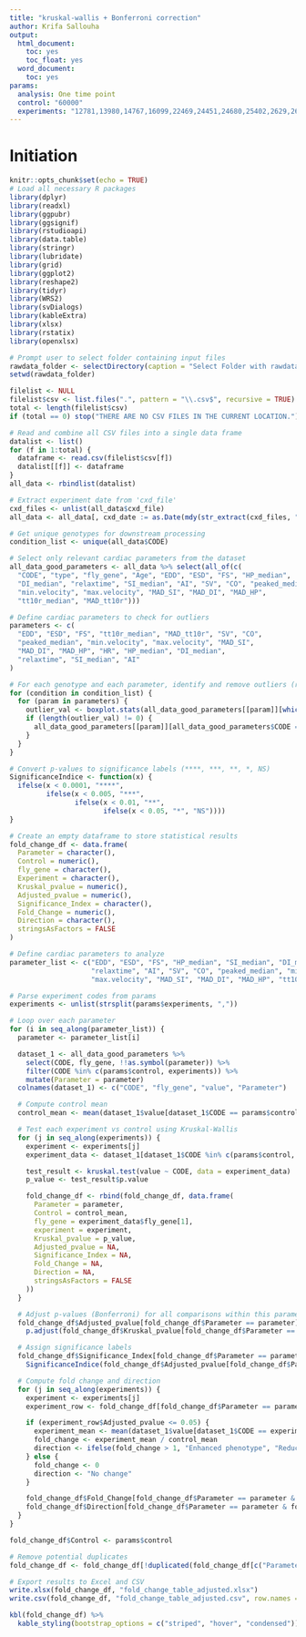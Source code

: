 ```yaml
---
title: "kruskal-wallis + Bonferroni correction"
author: Krifa Sallouha
output:
  html_document:
    toc: yes
    toc_float: yes
  word_document:
    toc: yes
params:
  analysis: One time point
  control: "60000"
  experiments: "12781,13980,14767,16099,22469,24451,24680,25402,2629,26557,26562,27696,27846"  
---
```


# Initiation
```r
knitr::opts_chunk$set(echo = TRUE)
# Load all necessary R packages
library(dplyr)
library(readxl)
library(ggpubr)
library(ggsignif)
library(rstudioapi)
library(data.table)
library(stringr)
library(lubridate)
library(grid)
library(ggplot2)
library(reshape2)
library(tidyr)
library(WRS2)
library(svDialogs)
library(kableExtra)
library(xlsx)
library(rstatix)
library(openxlsx) 

```

```r
  

# Prompt user to select folder containing input files
rawdata_folder <- selectDirectory(caption = "Select Folder with rawdata files", label = "rawdata files")
setwd(rawdata_folder)

filelist <- NULL
filelist$csv <- list.files(".", pattern = "\\.csv$", recursive = TRUE)
total <- length(filelist$csv)
if (total == 0) stop("THERE ARE NO CSV FILES IN THE CURRENT LOCATION.")

# Read and combine all CSV files into a single data frame
datalist <- list()
for (f in 1:total) {
  dataframe <- read.csv(filelist$csv[f])
  datalist[[f]] <- dataframe
}
all_data <- rbindlist(datalist)

# Extract experiment date from 'cxd_file'
cxd_files <- unlist(all_data$cxd_file)
all_data <- all_data[, cxd_date := as.Date(mdy(str_extract(cxd_files, "[:digit:]{6}"))), ]

# Get unique genotypes for downstream processing
condition_list <- unique(all_data$CODE)

# Select only relevant cardiac parameters from the dataset
all_data_good_parameters <- all_data %>% select(all_of(c(
  "CODE", "type", "fly_gene", "Age", "EDD", "ESD", "FS", "HP_median",
  "DI_median", "relaxtime", "SI_median", "AI", "SV", "CO", "peaked_median",
  "min.velocity", "max.velocity", "MAD_SI", "MAD_DI", "MAD_HP",
  "tt10r_median", "MAD_tt10r")))

```

```r

# Define cardiac parameters to check for outliers
parameters <- c(
  "EDD", "ESD", "FS", "tt10r_median", "MAD_tt10r", "SV", "CO",
  "peaked_median", "min.velocity", "max.velocity", "MAD_SI", 
  "MAD_DI", "MAD_HP", "HR", "HP_median", "DI_median", 
  "relaxtime", "SI_median", "AI"
)

# For each genotype and each parameter, identify and remove outliers (replace with NA)
for (condition in condition_list) {
  for (param in parameters) {
    outlier_val <- boxplot.stats(all_data_good_parameters[[param]][which(all_data_good_parameters$CODE == condition)])$out
    if (length(outlier_val) != 0) {
      all_data_good_parameters[[param]][all_data_good_parameters$CODE == condition & all_data_good_parameters[[param]] %in% outlier_val] <- NA
    }
  }
}

```

```r


# Convert p-values to significance labels (****, ***, **, *, NS)
SignificanceIndice <- function(x) {
  ifelse(x < 0.0001, "****",
         ifelse(x < 0.005, "***",
                ifelse(x < 0.01, "**",
                       ifelse(x < 0.05, "*", "NS"))))
}

# Create an empty dataframe to store statistical results
fold_change_df <- data.frame(
  Parameter = character(),
  Control = numeric(),
  fly_gene = character(),
  Experiment = character(),
  Kruskal_pvalue = numeric(),
  Adjusted_pvalue = numeric(),
  Significance_Index = character(),
  Fold_Change = numeric(),
  Direction = character(),
  stringsAsFactors = FALSE
)

# Define cardiac parameters to analyze
parameter_list <- c("EDD", "ESD", "FS", "HP_median", "SI_median", "DI_median", 
                    "relaxtime", "AI", "SV", "CO", "peaked_median", "min.velocity", 
                    "max.velocity", "MAD_SI", "MAD_DI", "MAD_HP", "tt10r_median", "MAD_tt10r")

# Parse experiment codes from params
experiments <- unlist(strsplit(params$experiments, ","))

# Loop over each parameter
for (i in seq_along(parameter_list)) {
  parameter <- parameter_list[i]

  dataset_1 <- all_data_good_parameters %>%
    select(CODE, fly_gene, !!as.symbol(parameter)) %>%
    filter(CODE %in% c(params$control, experiments)) %>%
    mutate(Parameter = parameter)
  colnames(dataset_1) <- c("CODE", "fly_gene", "value", "Parameter")

  # Compute control mean
  control_mean <- mean(dataset_1$value[dataset_1$CODE == params$control], na.rm = TRUE)

  # Test each experiment vs control using Kruskal-Wallis
  for (j in seq_along(experiments)) {
    experiment <- experiments[j]
    experiment_data <- dataset_1[dataset_1$CODE %in% c(params$control, experiment), ]

    test_result <- kruskal.test(value ~ CODE, data = experiment_data)
    p_value <- test_result$p.value

    fold_change_df <- rbind(fold_change_df, data.frame(
      Parameter = parameter,
      Control = control_mean,
      fly_gene = experiment_data$fly_gene[1],
      experiment = experiment,
      Kruskal_pvalue = p_value,
      Adjusted_pvalue = NA,
      Significance_Index = NA,
      Fold_Change = NA,
      Direction = NA,
      stringsAsFactors = FALSE
    ))
  }

  # Adjust p-values (Bonferroni) for all comparisons within this parameter
  fold_change_df$Adjusted_pvalue[fold_change_df$Parameter == parameter] <- 
    p.adjust(fold_change_df$Kruskal_pvalue[fold_change_df$Parameter == parameter], method = "bonferroni")

  # Assign significance labels
  fold_change_df$Significance_Index[fold_change_df$Parameter == parameter] <- 
    SignificanceIndice(fold_change_df$Adjusted_pvalue[fold_change_df$Parameter == parameter])

  # Compute fold change and direction
  for (j in seq_along(experiments)) {
    experiment <- experiments[j]
    experiment_row <- fold_change_df[fold_change_df$Parameter == parameter & fold_change_df$experiment == experiment, ]

    if (experiment_row$Adjusted_pvalue <= 0.05) {
      experiment_mean <- mean(dataset_1$value[dataset_1$CODE == experiment], na.rm = TRUE)
      fold_change <- experiment_mean / control_mean
      direction <- ifelse(fold_change > 1, "Enhanced phenotype", "Reduced phenotype")
    } else {
      fold_change <- 0
      direction <- "No change"
    }

    fold_change_df$Fold_Change[fold_change_df$Parameter == parameter & fold_change_df$experiment == experiment] <- fold_change
    fold_change_df$Direction[fold_change_df$Parameter == parameter & fold_change_df$experiment == experiment] <- direction
  }
}

fold_change_df$Control <- params$control

# Remove potential duplicates
fold_change_df <- fold_change_df[!duplicated(fold_change_df[c("Parameter", "experiment")]), ]

# Export results to Excel and CSV
write.xlsx(fold_change_df, "fold_change_table_adjusted.xlsx")
write.csv(fold_change_df, "fold_change_table_adjusted.csv", row.names = FALSE)

kbl(fold_change_df) %>%
  kable_styling(bootstrap_options = c("striped", "hover", "condensed"))

```
